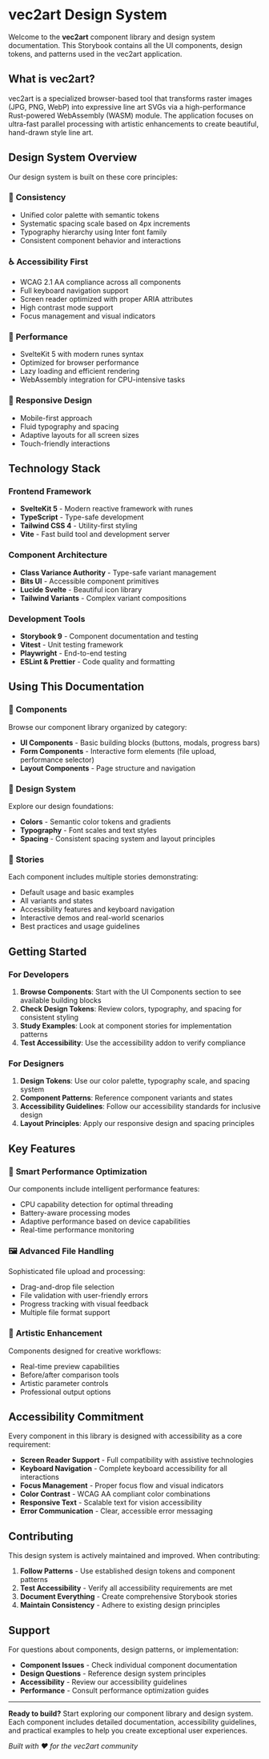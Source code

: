 
<Meta title="Introduction/Welcome" />

# vec2art Design System

Welcome to the **vec2art** component library and design system documentation. This Storybook contains all the UI components, design tokens, and patterns used in the vec2art application.

## What is vec2art?

vec2art is a specialized browser-based tool that transforms raster images (JPG, PNG, WebP) into expressive line art SVGs via a high-performance Rust-powered WebAssembly (WASM) module. The application focuses on ultra-fast parallel processing with artistic enhancements to create beautiful, hand-drawn style line art.

## Design System Overview

Our design system is built on these core principles:

### 🎨 **Consistency**

- Unified color palette with semantic tokens
- Systematic spacing scale based on 4px increments
- Typography hierarchy using Inter font family
- Consistent component behavior and interactions

### ♿ **Accessibility First**

- WCAG 2.1 AA compliance across all components
- Full keyboard navigation support
- Screen reader optimized with proper ARIA attributes
- High contrast mode support
- Focus management and visual indicators

### 🚀 **Performance**

- SvelteKit 5 with modern runes syntax
- Optimized for browser performance
- Lazy loading and efficient rendering
- WebAssembly integration for CPU-intensive tasks

### 📱 **Responsive Design**

- Mobile-first approach
- Fluid typography and spacing
- Adaptive layouts for all screen sizes
- Touch-friendly interactions

## Technology Stack

### Frontend Framework

- **SvelteKit 5** - Modern reactive framework with runes
- **TypeScript** - Type-safe development
- **Tailwind CSS 4** - Utility-first styling
- **Vite** - Fast build tool and development server

### Component Architecture

- **Class Variance Authority** - Type-safe variant management
- **Bits UI** - Accessible component primitives
- **Lucide Svelte** - Beautiful icon library
- **Tailwind Variants** - Complex variant compositions

### Development Tools

- **Storybook 9** - Component documentation and testing
- **Vitest** - Unit testing framework
- **Playwright** - End-to-end testing
- **ESLint & Prettier** - Code quality and formatting

## Using This Documentation

### 🧩 **Components**

Browse our component library organized by category:

- **UI Components** - Basic building blocks (buttons, modals, progress bars)
- **Form Components** - Interactive form elements (file upload, performance selector)
- **Layout Components** - Page structure and navigation

### 🎨 **Design System**

Explore our design foundations:

- **Colors** - Semantic color tokens and gradients
- **Typography** - Font scales and text styles
- **Spacing** - Consistent spacing system and layout principles

### 📖 **Stories**

Each component includes multiple stories demonstrating:

- Default usage and basic examples
- All variants and states
- Accessibility features and keyboard navigation
- Interactive demos and real-world scenarios
- Best practices and usage guidelines

## Getting Started

### For Developers

1. **Browse Components**: Start with the UI Components section to see available building blocks
2. **Check Design Tokens**: Review colors, typography, and spacing for consistent styling
3. **Study Examples**: Look at component stories for implementation patterns
4. **Test Accessibility**: Use the accessibility addon to verify compliance

### For Designers

1. **Design Tokens**: Use our color palette, typography scale, and spacing system
2. **Component Patterns**: Reference component variants and states
3. **Accessibility Guidelines**: Follow our accessibility standards for inclusive design
4. **Layout Principles**: Apply our responsive design and spacing principles

## Key Features

### 🎯 **Smart Performance Optimization**

Our components include intelligent performance features:

- CPU capability detection for optimal threading
- Battery-aware processing modes
- Adaptive performance based on device capabilities
- Real-time performance monitoring

### 🖼️ **Advanced File Handling**

Sophisticated file upload and processing:

- Drag-and-drop file selection
- File validation with user-friendly errors
- Progress tracking with visual feedback
- Multiple file format support

### 🎨 **Artistic Enhancement**

Components designed for creative workflows:

- Real-time preview capabilities
- Before/after comparison tools
- Artistic parameter controls
- Professional output options

## Accessibility Commitment

Every component in this library is designed with accessibility as a core requirement:

- **Screen Reader Support** - Full compatibility with assistive technologies
- **Keyboard Navigation** - Complete keyboard accessibility for all interactions
- **Focus Management** - Proper focus flow and visual indicators
- **Color Contrast** - WCAG AA compliant color combinations
- **Responsive Text** - Scalable text for vision accessibility
- **Error Communication** - Clear, accessible error messaging

## Contributing

This design system is actively maintained and improved. When contributing:

1. **Follow Patterns** - Use established design tokens and component patterns
2. **Test Accessibility** - Verify all accessibility requirements are met
3. **Document Everything** - Create comprehensive Storybook stories
4. **Maintain Consistency** - Adhere to existing design principles

## Support

For questions about components, design patterns, or implementation:

- **Component Issues** - Check individual component documentation
- **Design Questions** - Reference design system principles
- **Accessibility** - Review our accessibility guidelines
- **Performance** - Consult performance optimization guides

---

**Ready to build?** Start exploring our component library and design system. Each component includes detailed documentation, accessibility guidelines, and practical examples to help you create exceptional user experiences.

_Built with ❤️ for the vec2art community_
